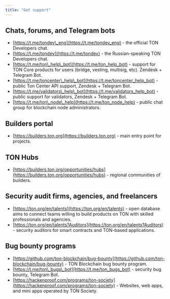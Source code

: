 ```yaml
---
title: "Get support"
---
```


## Chats, forums, and Telegram bots

- [https://t.me/tondev\_eng](https://t.me/tondev_eng) - the official TON Developers chat.
- [https://t.me/tondev](https://t.me/tondev) - the Russian-speaking TON Developers chat.
- [https://t.me/ton\_help\_bot](https://t.me/ton_help_bot) - support for TON Core products for users (bridge, vesting, multisig, etc). Zendesk + Telegram Bot.
- [https://t.me/toncenter\_help\_bot](https://t.me/toncenter_help_bot) - public Ton Center API support, Zendesk + Telegram Bot.
- [https://t.me/validators\_help\_bot](https://t.me/validators_help_bot) - public support for validators, Zendesk + Telegram Bot.
- [https://t.me/ton\_node\_help](https://t.me/ton_node_help) - public chat group for blockchain node administrators.

## Builders portal

- [https://builders.ton.org](https://builders.ton.org) - main entry point for projects.

## TON Hubs

- [https://builders.ton.org/opportunities/hubs](https://builders.ton.org/opportunities/hubs) - regional communities of builders.

## Security audit firms, agencies, and freelancers

- [https://ton.org/en/talents](https://ton.org/en/talents) - open database aims to connect teams willing to build products on TON with skilled professionals and agencies.
- [https://ton.org/en/talents?Auditors](https://ton.org/en/talents?Auditors) - security auditors for smart contracts and TON-based applications.

## Bug bounty programs

- [https://github.com/ton-blockchain/bug-bounty](https://github.com/ton-blockchain/bug-bounty) - TON Blockchain bug bounty program.
- [https://t.me/ton\_bugs\_bot](https://t.me/ton_bugs_bot) - security bug bounty, Telegram Bot.
- [https://hackenproof.com/programs/ton-society](https://hackenproof.com/programs/ton-society) - Websites, web apps, and mini apps operated by TON Society.
